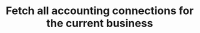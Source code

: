 ---
title: "Fetch all accounting connections for the current business"
description: "Description of your new file."
---
